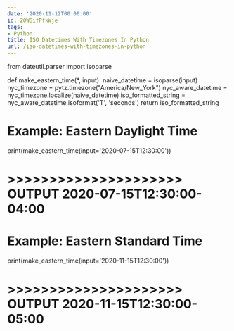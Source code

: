 ```yaml
---
date: '2020-11-12T00:00:00'
id: 20WSifPfkWje
tags:
- Python
title: ISO Datetimes With Timezones In Python
url: /iso-datetimes-with-timezones-in-python
---
```



from dateutil.parser import isoparse

def make_eastern_time(*, input):
    naive_datetime = isoparse(input)
    nyc_timezone = pytz.timezone("America/New_York")
    nyc_aware_datetime = nyc_timezone.localize(naive_datetime)
    iso_formatted_string = nyc_aware_datetime.isoformat('T', 'seconds')
    return iso_formatted_string
    
# Example: Eastern Daylight Time
print(make_eastern_time(input='2020-07-15T12:30:00'))
# >>>>>>>>>>>>>>>>>>>>> OUTPUT 2020-07-15T12:30:00-04:00

# Example: Eastern Standard Time
print(make_eastern_time(input='2020-11-15T12:30:00'))
# >>>>>>>>>>>>>>>>>>>>> OUTPUT 2020-11-15T12:30:00-05:00